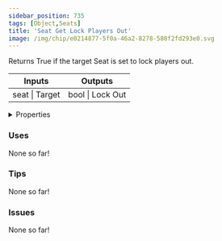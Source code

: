 ```yaml
---
sidebar_position: 735
tags: [Object,Seats]
title: 'Seat Get Lock Players Out'
image: /img/chip/e0214877-5f0a-46a2-8278-580f2fd293e0.svg
---
```


Returns True if the target Seat is set to lock players out.



<IChip uuid="e0214877-5f0a-46a2-8278-580f2fd293e0"/>

<table><thead><tr><th>Inputs</th><th>Outputs</th></tr></thead><tbody><tr><td>seat | Target</td><td>bool | Lock Out</td></tr></tbody></table>

<details>
  <summary>Properties</summary>
  <div>
    <div>
    <table>
      <tbody>
        <tr>
          <td>Is beta required?</td>
          <td>No</td>
        </tr>
        <tr>
          <td>Is chip a trolling risk?</td>
          <td>No</td>
        </tr>
        <tr>
          <td>Is chip a role assignment risk?</td>
          <td>No</td>
        </tr>
        <tr>
          <td>Chip UUID</td>
          <td>e0214877-5f0a-46a2-8278-580f2fd293e0</td>
        </tr>
        <tr>
          <td>Room availability</td>
          <td>Available everywhere</td>
        </tr>
      </tbody>
    </table>
    </div>
  </div>
</details>

### Uses

None so far!

### Tips

None so far!

### Issues

None so far!
